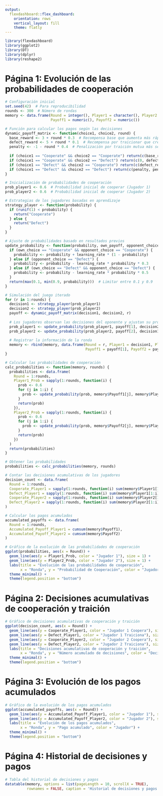 ```yaml
---
output: 
  flexdashboard::flex_dashboard:
    orientation: rows
    vertical_layout: fill
    theme: flatly
---
```




```r
library(flexdashboard)
library(ggplot2)
library(DT)
library(dplyr)
library(reshape2)
```

# Página 1: Evolución de las probabilidades de cooperación

```r
# Configuración inicial
set.seed(42)  # Para reproducibilidad
rounds <- 300  # Número de rondas
memory <- data.frame(Round = integer(), Player1 = character(), Player2 = character(), 
                     Payoff1 = numeric(), Payoff2 = numeric())

# Función para calcular los pagos según las decisiones
dynamic_payoff_matrix <- function(choice1, choice2, round) {
  base_reward <- 3 + round * 0.3  # Recompensa base que aumenta más rápido con las rondas
  defect_reward <- 5 + round * 0.1  # Recompensa por traicionar que crece más lento
  penalty <- -1 - round * 0.4  # Penalización por traición mutua más severa
  
  if (choice1 == "Cooperate" && choice2 == "Cooperate") return(c(base_reward, base_reward))
  if (choice1 == "Cooperate" && choice2 == "Defect") return(c(0, defect_reward))
  if (choice1 == "Defect" && choice2 == "Cooperate") return(c(defect_reward, 0))
  if (choice1 == "Defect" && choice2 == "Defect") return(c(penalty, penalty))
}

# Inicialización de probabilidades de cooperación
prob_player1 <- 0.6  # Probabilidad inicial de cooperar (Jugador 1)
prob_player2 <- 0.6  # Probabilidad inicial de cooperar (Jugador 2)

# Estrategias de los jugadores basadas en aprendizaje
strategy_player <- function(probability) {
  if (runif(1) < probability) {
    return("Cooperate")
  } else {
    return("Defect")
  }
}

# Ajuste de probabilidades basado en resultados previos
update_probability <- function(probability, own_payoff, opponent_choice, own_choice, learning_rate = 0.3) {
  if (own_choice == "Cooperate" && opponent_choice == "Cooperate") {
    probability <- probability + learning_rate * (1 - probability)
  } else if (opponent_choice == "Defect") {
    probability <- probability - learning_rate * probability * 0.3
  } else if (own_choice == "Defect" && opponent_choice == "Defect") {
    probability <- probability - learning_rate * probability * 0.5
  }
  return(max(0.1, min(0.9, probability)))  # Limitar entre 0.1 y 0.9
}

# Simulación del juego iterado
for (r in 1:rounds) {
  decision1 <- strategy_player(prob_player1)
  decision2 <- strategy_player(prob_player2)
  payoff <- dynamic_payoff_matrix(decision1, decision2, r)
  
  # Los jugadores observan las decisiones del oponente y ajustan su probabilidad
  prob_player1 <- update_probability(prob_player1, payoff[1], decision2, decision1)
  prob_player2 <- update_probability(prob_player2, payoff[2], decision1, decision2)
  
  # Registrar la información de la ronda
  memory <- rbind(memory, data.frame(Round = r, Player1 = decision1, Player2 = decision2, 
                                     Payoff1 = payoff[1], Payoff2 = payoff[2]))
}

# Calcular las probabilidades de cooperación
calc_probabilities <- function(memory, rounds) {
  probabilities <- data.frame(
    Round = 1:rounds,
    Player1_Prob = sapply(1:rounds, function(i) {
      prob <- 0.6
      for (j in 1:i) {
        prob <- update_probability(prob, memory$Payoff1[j], memory$Player2[j], memory$Player1[j])
      }
      return(prob)
    }),
    Player2_Prob = sapply(1:rounds, function(i) {
      prob <- 0.6
      for (j in 1:i) {
        prob <- update_probability(prob, memory$Payoff2[j], memory$Player1[j], memory$Player2[j])
      }
      return(prob)
    })
  )
  return(probabilities)
}

# Obtener las probabilidades
probabilities <- calc_probabilities(memory, rounds)

# Contar las decisiones acumulativas de los jugadores
decision_count <- data.frame(
  Round = 1:rounds,
  Cooperate_Player1 = sapply(1:rounds, function(i) sum(memory$Player1[1:i] == "Cooperate")),
  Defect_Player1 = sapply(1:rounds, function(i) sum(memory$Player1[1:i] == "Defect")),
  Cooperate_Player2 = sapply(1:rounds, function(i) sum(memory$Player2[1:i] == "Cooperate")),
  Defect_Player2 = sapply(1:rounds, function(i) sum(memory$Player2[1:i] == "Defect"))
)

# Calcular los pagos acumulados
accumulated_payoffs <- data.frame(
  Round = 1:rounds,
  Accumulated_Payoff_Player1 = cumsum(memory$Payoff1),
  Accumulated_Payoff_Player2 = cumsum(memory$Payoff2)
)

```

```r
# Gráfico de la evolución de las probabilidades de cooperación
ggplot(probabilities, aes(x = Round)) +
  geom_line(aes(y = Player1_Prob, color = "Jugador 1"), size = 1) +
  geom_line(aes(y = Player2_Prob, color = "Jugador 2"), size = 1) +
  labs(title = "Evolución de las probabilidades de cooperación",
       x = "Ronda", y = "Probabilidad de Cooperación", color = "Jugador") +
  theme_minimal() +
  theme(legend.position = "bottom")
```

# Página 2: Decisiones acumulativas de cooperación y traición

```r
# Gráfico de decisiones acumulativas de cooperación y traición
ggplot(decision_count, aes(x = Round)) +
  geom_line(aes(y = Cooperate_Player1, color = "Jugador 1 Coopera"), size = 1) +
  geom_line(aes(y = Defect_Player1, color = "Jugador 1 Traiciona"), size = 1) +
  geom_line(aes(y = Cooperate_Player2, color = "Jugador 2 Coopera"), size = 1) +
  geom_line(aes(y = Defect_Player2, color = "Jugador 2 Traiciona"), size = 1) +
  labs(title = "Decisiones acumulativas de cooperación y traición",
       x = "Ronda", y = "Número acumulado de decisiones", color = "Decisión") +
  theme_minimal() +
  theme(legend.position = "bottom")
```

# Página 3: Evolución de los pagos acumulados

```r
# Gráfico de la evolución de los pagos acumulados
ggplot(accumulated_payoffs, aes(x = Round)) +
  geom_line(aes(y = Accumulated_Payoff_Player1, color = "Jugador 1"), size = 1) +
  geom_line(aes(y = Accumulated_Payoff_Player2, color = "Jugador 2"), size = 1) +
  labs(title = "Evolución de los pagos acumulados",
       x = "Ronda", y = "Pago acumulado", color = "Jugador") +
  theme_minimal() +
  theme(legend.position = "bottom")
```

# Página 4: Historial de decisiones y pagos

```r
# Tabla del historial de decisiones y pagos
datatable(memory, options = list(pageLength = 10, scrollX = TRUE), 
          rownames = FALSE, caption = 'Historial de decisiones y pagos')
```






